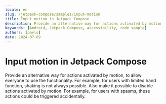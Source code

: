 ```yaml
---
locale: en
slug: /jetpack-compose/samples/input-motion
title: Input motion in Jetpack Compose
description: Provide an alternative way for actions activated by motion, to allow everyone to use the functionality.
keywords: [Android, Jetpack Compose, accessibility, code sample]
authors: [pavlo]
date: 2024-07-09
---
```


# Input motion in Jetpack Compose

Provide an alternative way for actions activated by motion, to allow everyone to use the functionality. For example, for users with limited hand function, shaking is not always possible. Also make it possible to disable actions activated by motion. For example, for users with spasms, these actions could be triggered accidentally.

<CodeSample id="input-motion" framework="jetpack-compose" locale="en"/>
